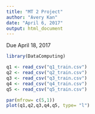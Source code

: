 ```yaml
---
title: "MT 2 Project"
author: "Avery Kan"
date: "April 6, 2017"
output: html_document
---
```


Due April 18, 2017

```r
library(DataComputing)
```

```r

q1 <- read_csv("q1_train.csv")
q2 <- read_csv("q2_train.csv")
q3 <- read_csv("q3_train.csv")
q4 <- read_csv("q4_train.csv")
q5 <- read_csv("q5_train.csv")

```


```r
par(mfrow= c(5,1))
plot(q1,q2,q3,q4,q5, type= "l")
```

